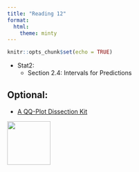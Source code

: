 ```yaml
---
title: "Reading 12"
format: 
  html:
    theme: minty
---
```



```r
knitr::opts_chunk$set(echo = TRUE)
```


- Stat2:
    + Section 2.4: Intervals for Predictions
    
## Optional:

- [A QQ-Plot Dissection Kit](https://seankross.com/2016/02/29/A-Q-Q-Plot-Dissection-Kit.html)
    
[![](img/favicon.png){width="100" fig-align="right"}](https://bit.ly/sta-112-f22)